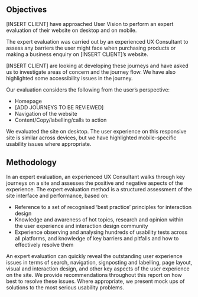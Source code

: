 ## Objectives {-}

[INSERT CLIENT] have approached User Vision to perform an expert evaluation of their website on desktop and on mobile.

The expert evaluation was carried out by an experienced UX Consultant to assess any barriers the user might face when purchasing products or making a business enquiry on [INSERT CLIENT]'s website.

[INSERT CLIENT] are looking at developing these journeys and have asked us to investigate areas of concern and the journey flow. We have also highlighted some accessibility issues in the journey.

Our evaluation considers the following from the user’s perspective:

- Homepage
- [ADD JOURNEYS TO BE REVIEWED]
- Navigation of the website
- Content/Copy/labelling/calls to action

We evaluated the site on desktop. The user experience on this responsive site is similar across devices, but we have highlighted mobile-specific usability issues where appropriate. 

## Methodology {-}

In an expert evaluation, an experienced UX Consultant walks through key journeys on a site and assesses the positive and negative aspects of the experience. The expert evaluation method is a structured assessment of the site interface and performance, based on: 

- Reference to a set of recognised 'best practice' principles for interaction design
- Knowledge and awareness of hot topics, research and opinion within the user experience and interaction design community
- Experience observing and analysing hundreds of usability tests across all platforms, and knowledge of key barriers and pitfalls and how to effectively resolve them

An expert evaluation can quickly reveal the outstanding user experience issues in terms of search, navigation, signposting and labelling, page layout, visual and interaction design, and other key aspects of the user experience on the site. 
We provide recommendations throughout this report on how best to resolve these issues. Where appropriate, we present mock ups of solutions to the most serious usability problems.


